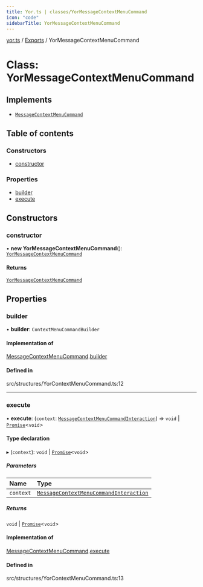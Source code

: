 ```yaml
---
title: Yor.ts | classes/YorMessageContextMenuCommand
icon: "code"
sidebarTitle: YorMessageContextMenuCommand
---
```

[yor.ts](../README) / [Exports](../modules) / YorMessageContextMenuCommand

# Class: YorMessageContextMenuCommand

## Implements

- [`MessageContextMenuCommand`](../interfaces/MessageContextMenuCommand)

## Table of contents

### Constructors

- [constructor](YorMessageContextMenuCommand#constructor)

### Properties

- [builder](YorMessageContextMenuCommand#builder)
- [execute](YorMessageContextMenuCommand#execute)

## Constructors

### constructor

• **new YorMessageContextMenuCommand**(): [`YorMessageContextMenuCommand`](YorMessageContextMenuCommand)

#### Returns

[`YorMessageContextMenuCommand`](YorMessageContextMenuCommand)

## Properties

### builder

• **builder**: `ContextMenuCommandBuilder`

#### Implementation of

[MessageContextMenuCommand](../interfaces/MessageContextMenuCommand).[builder](../interfaces/MessageContextMenuCommand#builder)

#### Defined in

src/structures/YorContextMenuCommand.ts:12

___

### execute

• **execute**: (`context`: [`MessageContextMenuCommandInteraction`](MessageContextMenuCommandInteraction)) => `void` \| [`Promise`]( https://developer.mozilla.org/docs/Web/JavaScript/Reference/Global_Objects/Promise )\<`void`\>

#### Type declaration

▸ (`context`): `void` \| [`Promise`]( https://developer.mozilla.org/docs/Web/JavaScript/Reference/Global_Objects/Promise )\<`void`\>

##### Parameters

| Name | Type |
| :------ | :------ |
| `context` | [`MessageContextMenuCommandInteraction`](MessageContextMenuCommandInteraction) |

##### Returns

`void` \| [`Promise`]( https://developer.mozilla.org/docs/Web/JavaScript/Reference/Global_Objects/Promise )\<`void`\>

#### Implementation of

[MessageContextMenuCommand](../interfaces/MessageContextMenuCommand).[execute](../interfaces/MessageContextMenuCommand#execute)

#### Defined in

src/structures/YorContextMenuCommand.ts:13
